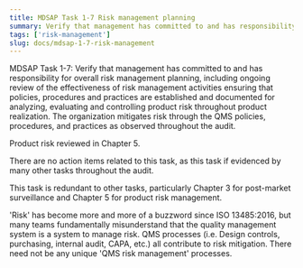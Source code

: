 ```yaml
---
title: MDSAP Task 1-7 Risk management planning
summary: Verify that management has committed to and has responsibility for overall risk management planning.
tags: ['risk-management']
slug: docs/mdsap-1-7-risk-management
---
```


<RegLang>
MDSAP Task 1-7: Verify that management has committed to and has responsibility for overall risk management planning, including ongoing review of the effectiveness of risk management activities ensuring that policies, procedures and practices are established and documented for analyzing, evaluating and controlling product risk throughout product realization.
</RegLang>


<ReportLang>
The organization mitigates risk through the QMS policies, procedures, and practices as observed throughout the audit.

Product risk reviewed in Chapter 5.
</ReportLang>

There are no action items related to this task, as this task if evidenced by many other tasks throughout the audit. 

This task is redundant to other tasks, particularly Chapter 3 for post-market surveillance and Chapter 5 for product risk management. 

'Risk' has become more and more of a buzzword since ISO 13485:2016, but many teams fundamentally misunderstand that the quality management system is a system to manage risk. QMS processes (i.e. Design controls, purchasing, internal audit, CAPA, etc.) all contribute to risk mitigation. There need not be any unique 'QMS risk management' processes. 
 



